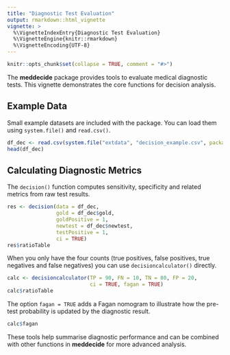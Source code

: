 ```yaml
---
title: "Diagnostic Test Evaluation"
output: rmarkdown::html_vignette
vignette: >
  %\VignetteIndexEntry{Diagnostic Test Evaluation}
  %\VignetteEngine{knitr::rmarkdown}
  %\VignetteEncoding{UTF-8}
---
```


```r
knitr::opts_chunk$set(collapse = TRUE, comment = "#>")
```

The **meddecide** package provides tools to evaluate medical diagnostic tests.
This vignette demonstrates the core functions for decision analysis.

## Example Data

Small example datasets are included with the package. You can load them
using `system.file()` and `read.csv()`.

```r
df_dec <- read.csv(system.file("extdata", "decision_example.csv", package = "meddecide"))
head(df_dec)
```

## Calculating Diagnostic Metrics

The `decision()` function computes sensitivity, specificity and related
metrics from raw test results.

```r
res <- decision(data = df_dec,
                gold = df_dec$gold,
                goldPositive = 1,
                newtest = df_dec$newtest,
                testPositive = 1,
                ci = TRUE)
res$ratioTable
```

When you only have the four counts (true positives, false positives,
true negatives and false negatives) you can use
`decisioncalculator()` directly.

```r
calc <- decisioncalculator(TP = 90, FN = 10, TN = 80, FP = 20,
                           ci = TRUE, fagan = TRUE)
calc$ratioTable
```

The option `fagan = TRUE` adds a Fagan nomogram to illustrate how the
pre-test probability is updated by the diagnostic result.

```r
calc$fagan
```

These tools help summarise diagnostic performance and can be combined
with other functions in **meddecide** for more advanced analysis.
